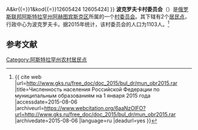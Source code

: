 {{Infobox Settlement
| official_name = 波克罗夫卡村委员会
| native_name = Покровский сельсовет
| settlement_type = [[村委员会|村委员会]]
| subdivision_type = [[国家|国家]]
| subdivision_type1 = [[俄罗斯行政区划|州]]
| subdivision_type2 = [[区_(苏联)|区]]
| subdivision_name = {{RUS}}
| subdivision_name1 = [[阿斯特拉罕州|阿斯特拉罕州]]
| subdivision_name2 = [[阿赫图宾斯克区|阿赫图宾斯克区]]
| seat_type = 行政中心
| seat = 波克罗夫卡
| population_as_of=2015
| population_footnotes = <ref name=stat />
| population_total = 1103
| coordinates_display = inline,title
| latd = 48 | latm = 21 | lats = 56 | latNS = N
| longd = 46 | longm = 04 | longs = 45 | longEW = E
| timezone = [[萨马拉时间|MSK+1]]
| utc_offset = +4
| blank_name = [[俄罗斯市政土地区划代码|OKTMO编码]]
| blank_info = [http://classif.spb.ru/classificators/view/tma.php?st{{=}}A&kr{{=}}1&kod{{=}}12605424 12605424]
}}
'''波克罗夫卡村委员会'''（{{lang-ru|Покровский сельсовет}}）是[[俄罗斯联邦|俄罗斯联邦]][[阿斯特拉罕州|阿斯特拉罕州]][[阿赫图宾斯克区|阿赫图宾斯克区]]所属的一个[[村委员会|村委员会]]。其下辖有2个[[居民点|居民点]]，行政中心为波克罗夫卡。据2015年统计，该村委员会的人口为1103人。<ref name=stat>{{ cite web |url=http://www.gks.ru/free_doc/doc_2015/bul_dr/mun_obr2015.rar |title=Численность населения Российской Федерации по муниципальным образованиям на 1 января 2015 года |accessdate=2015-08-06 |archiveurl=https://www.webcitation.org/6aaNzOlFO?url=http://www.gks.ru/free_doc/doc_2015/bul_dr/mun_obr2015.rar |archivedate=2015-08-06 |language=ru |deadurl=yes }}</ref>

== 参考文献 ==
{{reflist}}

{{Russia-stub}}

[[Category:阿斯特拉罕州农村居民点|Category:阿斯特拉罕州农村居民点]]